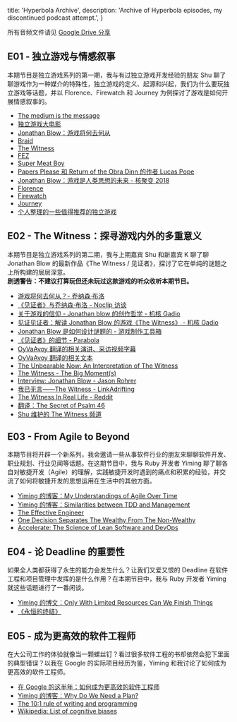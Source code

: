   title: 'Hyperbola Archive',
  description: 'Archive of Hyperbola episodes, my discontinued podcast attempt.',
}

所有音频文件请见 [Google Drive 分享](https://drive.google.com/drive/folders/1SNy9uOD_jfzBpeWXyQlegcsgSZkVRdv5?usp=sharing)

## E01 - 独立游戏与情感叙事

本期节目是独立游戏系列的第一期，我与有过独立游戏开发经验的朋友 Shu 聊了聊游戏作为一种媒介的特殊性，独立游戏的定义、起源和兴起，我们为什么要玩独立游戏等话题，并以 Florence、Firewatch 和 Journey 为例探讨了游戏是如何开展情感叙事的。

* [The medium is the message](https://en.wikipedia.org/wiki/The_medium_is_the_message)
* [独立游戏大电影](https://movie.douban.com/subject/7015793/)
* [Jonathan Blow：游戏将何去何从](https://www.bilibili.com/video/av3860245)
* [Braid](http://braid-game.com/)
* [The Witness](http://the-witness.net/)
* [FEZ](http://fezgame.com/)
* [Super Meat Boy](http://supermeatboy.com/)
* [Papers Please 和 Return of the Obra Dinn 的作者 Lucas Pope](http://dukope.com/)
* [Jonathan Blow：游戏是人类思想的未来 - 核聚变 2018](https://www.gcores.com/articles/98295)
* [Florence](http://www.florencegame.com/)
* [Firewatch](https://www.firewatchgame.com/)
* [Journey](http://thatgamecompany.com/journey/)
* [个人整理的一些值得推荐的独立游戏](https://www.douban.com/doulist/111189185/)

## E02 - The Witness：探寻游戏内外的多重意义

本期节目是独立游戏系列的第二期，我与上期嘉宾 Shu 和新嘉宾 K 聊了聊 Jonathan Blow 的最新作品《The Witness / 见证者》，探讨了它在单纯的谜题之上所构建的层层深意。  
**剧透警告：不建议打算玩但还未玩过这款游戏的听众收听本期节目。**

- [游戏将何去何从？- 乔纳森·布洛](https://www.bilibili.com/video/av3860245)
- [《见证者》与乔纳森·布洛 - Noclip 访谈](https://www.bilibili.com/video/av17971231)
- [关于游戏的信仰 - Jonathan blow 的创作哲学 - 机核 Gadio](https://www.bilibili.com/video/av17707429)
- [见证见证者：解读 Jonathan Blow 的游戏《The Witness》 - 机核 Gadio](https://www.bilibili.com/video/av20727899)
- [Jonathan Blow 是如何设计谜题的 - 游戏制作工具箱](https://www.bilibili.com/video/av11106663)
- [《见证者》的细节 - Parabola](https://cowlevel.net/article/1895474)
- [OyVaAvoy 翻译的相关演讲、采访视频字幕](https://space.bilibili.com/15056950/channel/detail?cid=42671)
- [OyVaAvoy 翻译的相关文本](https://www.douban.com/people/copyhill/notes)
- [The Unbearable Now: An Interpretation of The Witness](https://www.youtube.com/watch?v=NOJC62t4JfA)
- [The Witness - The Big Moment(s)](https://www.youtube.com/watch?v=mdlV3-Yez5Y)
- [Interview: Jonathan Blow - Jason Rohrer](http://www.northcountrynotes.org/jason-rohrer/arthouseGames/seedBlogs.php?action=display_post&post_id=jcr13_1171986643_0&show_author=1&show_date=1)
- [我已无言——The Witness - LinkAdrifting](https://cowlevel.net/article/1988149)
- [The Witness In Real Life - Reddit](https://www.reddit.com/r/thewitnessirl)
- [翻译：The Secret of Psalm 46](https://www.douban.com/note/578218081/)
- [Shu 维护的 The Witness 频道](https://t.me/thewitnessgame)

## E03 - From Agile to Beyond

本期节目将开辟一个新系列，我会邀请一些从事软件行业的朋友来聊聊软件开发、职业规划、行业见闻等话题。在这期节目中，我与 Ruby 开发者 Yiming 聊了聊各自对敏捷开发（Agile）的理解，实践敏捷开发时遇到的痛点和积累的经验，并交流了如何将敏捷开发的思想运用在生活中的其他方面。

- [Yiming 的博客：My Understandings of Agile Over Time](https://dsdshcym.github.io/clipping/2019/02/25/my-understandings-of-agile-over-time/)
- [Yiming 的博客：Similarities between TDD and Management](https://dsdshcym.github.io/blog/2018/11/15/similarities_between_tdd_and_management/)
- [The Effective Engineer](http://www.effectiveengineer.com/)
- [One Decision Separates The Wealthy From The Non-Wealthy](https://medium.com/thrive-global/want-automatic-motivation-and-wealth-do-this-one-thing-immediately-7ae22a88731c)
- [Accelerate: The Science of Lean Software and DevOps](https://www.oreilly.com/library/view/accelerate/9781457191435/)

## E04 - 论 Deadline 的重要性

如果全人类都获得了永生的能力会发生什么？让我们又爱又恨的 Deadline 在软件工程和项目管理中发挥的是什么作用？在本期节目中，我与 Ruby 开发者 Yiming 就这些话题进行了一番闲谈。

- [Yiming 的博文：Only With Limited Resources Can We Finish Things](https://dsdshcym.github.io/clipping/2019/02/27/only-with-limited-resources-can-we-finish-things/)
- [《永恒的终结》](https://book.douban.com/subject/25829693/)

## E05 - 成为更高效的软件工程师

在大公司工作的体验就像当一颗螺丝钉？看过很多软件工程的书却依然会犯下里面的典型错误？以我在 Google 的实际项目经历为鉴，Yiming 和我讨论了如何成为更高效的软件工程师。

- [在 Google 的这半年：如何成为更高效的软件工程师](https://linghao.io/posts/noogler-learning-effective-engineer/)
- [Yiming 的博客：Why Do We Need a Plan?](https://dsdshcym.github.io/clipping/2019/05/15/why-do-we-need-a-plan/)
- [The 10:1 rule of writing and programming](https://www.ybrikman.com/writing/2018/08/12/the-10-to-1-rule-of-writing-and-programming/)
- [Wikipedia: List of cognitive biases](https://en.wikipedia.org/wiki/List_of_cognitive_biases)